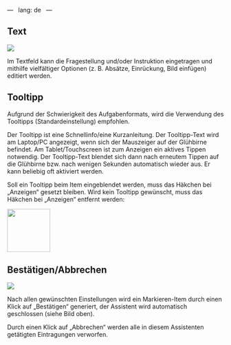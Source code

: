 ---   
lang: de   
---

## Text

![](Markieren_Texteditor.png)

Im Textfeld kann die Fragestellung und/oder Instruktion eingetragen und mithilfe vielfältiger Optionen (z. B. Absätze, Einrückung, Bild einfügen) editiert werden. 

## Tooltipp
::: {.callout-note} 
Aufgrund der Schwierigkeit des Aufgabenformats, wird die Verwendung des Tooltipps (Standardeinstellung) empfohlen.
:::

Der Tooltipp ist eine Schnellinfo/eine Kurzanleitung. Der Tooltipp-Text wird am Laptop/PC angezeigt, wenn sich der Mauszeiger auf der Glühbirne befindet. Am Tablet/Touchscreen ist zum Anzeigen ein aktives Tippen notwendig. Der Tooltipp-Text blendet sich dann nach erneutem Tippen auf die Glühbirne bzw. nach wenigen Sekunden automatisch wieder aus. Er kann beliebig oft aktiviert werden. 

Soll ein Tooltipp beim Item eingeblendet werden, muss das Häkchen bei „Anzeigen“ gesetzt bleiben. Wird kein Tooltipp gewünscht, muss das Häkchen bei „Anzeigen“ entfernt werden: 

![](Markieren_Tooltip.png){width=100}

## Bestätigen/Abbrechen

![](Markieren_Bestaetigen_Abbrechen.png)

Nach allen gewünschten Einstellungen wird ein Markieren-Item durch einen Klick auf „Bestätigen“ generiert, der Assistent wird automatisch geschlossen (siehe Bild oben). 

Durch einen Klick auf „Abbrechen“ werden alle in diesem Assistenten getätigten Eintragungen verworfen.
